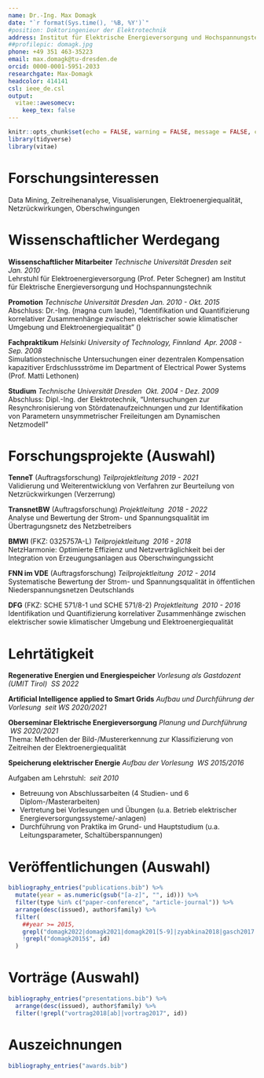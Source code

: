```yaml
---
name: Dr.-Ing. Max Domagk
date: "`r format(Sys.time(), '%B, %Y')`"
#position: Doktoringenieur der Elektrotechnik
address: Institut für Elektrische Energieversorgung und Hochspannungstechnik, Technische Universität Dresden
##profilepic: domagk.jpg
phone: +49 351 463-35223
email: max.domagk@tu-dresden.de
orcid: 0000-0001-5951-2033
researchgate: Max-Domagk
headcolor: 414141
csl: ieee_de.csl
output:
  vitae::awesomecv:
    keep_tex: false
---
```


```r
knitr::opts_chunk$set(echo = FALSE, warning = FALSE, message = FALSE, cache = FALSE)
library(tidyverse)
library(vitae)
```

# Forschungsinteressen

Data Mining, Zeitreihenanalyse, Visualisierungen, Elektroenergiequalität, Netzrückwirkungen, Oberschwingungen

# Wissenschaftlicher Werdegang

**Wissenschaftlicher Mitarbeiter** _Technische Universität Dresden_ \hfill _seit Jan. 2010_\
Lehrstuhl für Elektroenergieversorgung (Prof. Peter Schegner) am Institut für Elektrische Energieversorgung und Hochspannungstechnik

**Promotion** _Technische Universität Dresden_ \hfill _Jan. 2010 - Okt. 2015_\
Abschluss: Dr.-Ing. (magna cum laude), "Identifikation und Quantifizierung korrelativer Zusammenhänge zwischen elektrischer sowie klimatischer Umgebung und Elektroenergiequalität" (\href{https://nbn-resolving.org/urn:nbn:de:bsz:14-qucosa-211866}{urn:nbn:de:bsz:14-qucosa-211866})

**Fachpraktikum** _Helsinki University of Technology, Finnland_ \hfill\ _Apr. 2008 - Sep. 2008_\
Simulationstechnische Untersuchungen einer dezentralen Kompensation kapazitiver Erdschlussströme im Department of Electrical Power Systems (Prof. Matti Lethonen)

**Studium** _Technische Universität Dresden_ \hfill\ _Okt. 2004 - Dez. 2009_\
Abschluss: Dipl.-Ing. der Elektrotechnik, "Untersuchungen zur Resynchronisierung von Stördatenaufzeichnungen und zur Identifikation von Parametern unsymmetrischer Freileitungen am Dynamischen Netzmodell"

# Forschungsprojekte (Auswahl)

**TenneT** (Auftragsforschung) _Teilprojektleitung_  \hfill _2019 - 2021_\
Validierung und Weiterentwicklung von Verfahren zur Beurteilung von Netzrückwirkungen (Verzerrung)

**TransnetBW** (Auftragsforschung) _Projektleitung_  \hfill\ _2018 - 2022_\
Analyse und Bewertung der Strom- und Spannungsqualität im Übertragungsnetz des Netzbetreibers

**BMWI** (FKZ: 0325757A-L) _Teilprojektleitung_ \hfill\ _2016 - 2018_\
NetzHarmonie: Optimierte Effizienz und Netzverträglichkeit bei der Integration von Erzeugungsanlagen aus Oberschwingungssicht

**FNN im VDE** (Auftragsforschung) _Teilprojektleitung_ \hfill\ _2012 - 2014_\
Systematische Bewertung der Strom- und Spannungsqualität in öffentlichen Niederspannungsnetzen Deutschlands

**DFG** (FKZ: SCHE 571/8-1 und SCHE 571/8-2) _Projektleitung_ \hfill\ _2010 - 2016_\
Identifikation und Quantifizierung korrelativer Zusammenhänge zwischen elektrischer sowie klimatischer Umgebung und Elektroenergiequalität

# Lehrtätigkeit

**Regenerative Energien und Energiespeicher** _Vorlesung als Gastdozent (UMIT Tirol)_ \hfill\ _SS 2022_

**Artificial Intelligence applied to Smart Grids** _Aufbau und Durchführung der Vorlesung_ \hfill\ _seit WS 2020/2021_

**Oberseminar Elektrische Energieversorgung** _Planung und Durchführung_ \hfill\ _WS 2020/2021_\
Thema: Methoden der Bild-/Mustererkennung zur Klassifizierung von Zeitreihen der Elektroenergiequalität

**Speicherung elektrischer Energie** _Aufbau der Vorlesung_ \hfill\ _WS 2015/2016_

Aufgaben am Lehrstuhl: \hfill\ _seit 2010_

- Betreuung von Abschlussarbeiten (4 Studien- und 6 Diplom-/Masterarbeiten)
- Vertretung bei Vorlesungen und Übungen (u.a. Betrieb elektrischer Energieversorgungssysteme/-anlagen)
- Durchführung von Praktika im Grund- und Hauptstudium (u.a. Leitungsparameter, Schaltüberspannungen)

\newpage

# Veröffentlichungen (Auswahl)
```r
bibliography_entries("publications.bib") %>%
  mutate(year = as.numeric(gsub("[a-z]", "", id))) %>%
  filter(type %in% c("paper-conference", "article-journal")) %>%
  arrange(desc(issued), author$family) %>%
  filter(
    ##year >= 2015,
    grepl("domagk2022|domagk2021|domagk201[5-9]|zyabkina2018|gasch2017|meyer2017", id),
    !grepl("domagk2015$", id)
  )
```

# Vorträge (Auswahl)

```r
bibliography_entries("presentations.bib") %>%
  arrange(desc(issued), author$family) %>%
  filter(!grepl("vortrag2018[ab]|vortrag2017", id))
```

# Auszeichnungen

```r
bibliography_entries("awards.bib")
```
